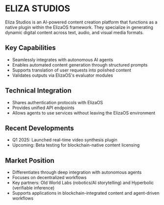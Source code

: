 # ELIZA STUDIOS

Eliza Studios is an AI-powered content creation platform that functions as a native plugin within the ElizaOS framework. They specialize in generating dynamic digital content across text, audio, and visual media formats.

## Key Capabilities

- Seamlessly integrates with autonomous AI agents
- Enables automated content generation through structured prompts
- Supports translation of user requests into polished content
- Validates outputs via ElizaOS's evaluator modules

## Technical Integration

- Shares authentication protocols with ElizaOS
- Provides unified API endpoints
- Allows agents to use services without leaving the ElizaOS environment

## Recent Developments

- Q1 2025: Launched real-time video synthesis plugin
- Upcoming: Beta testing for blockchain-native content licensing

## Market Position

- Differentiates through deep integration with autonomous agents
- Focuses on decentralized workflows
- Key partners: Old World Labs (robotics/AI storytelling) and Hyperbolic (verifiable inference)
- Supports applications in blockchain-integrated content and agent-driven workflows
